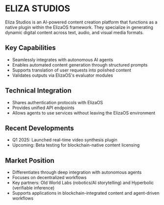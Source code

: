 # ELIZA STUDIOS

Eliza Studios is an AI-powered content creation platform that functions as a native plugin within the ElizaOS framework. They specialize in generating dynamic digital content across text, audio, and visual media formats.

## Key Capabilities

- Seamlessly integrates with autonomous AI agents
- Enables automated content generation through structured prompts
- Supports translation of user requests into polished content
- Validates outputs via ElizaOS's evaluator modules

## Technical Integration

- Shares authentication protocols with ElizaOS
- Provides unified API endpoints
- Allows agents to use services without leaving the ElizaOS environment

## Recent Developments

- Q1 2025: Launched real-time video synthesis plugin
- Upcoming: Beta testing for blockchain-native content licensing

## Market Position

- Differentiates through deep integration with autonomous agents
- Focuses on decentralized workflows
- Key partners: Old World Labs (robotics/AI storytelling) and Hyperbolic (verifiable inference)
- Supports applications in blockchain-integrated content and agent-driven workflows
